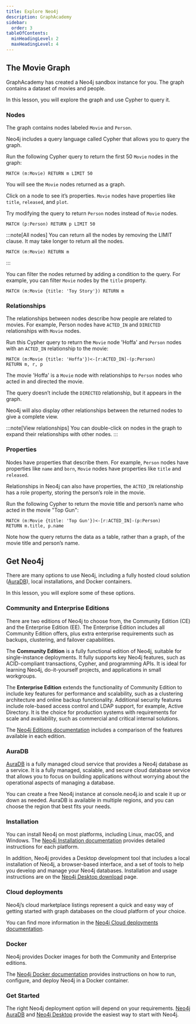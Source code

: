 ```yaml
---
title: Explore Neo4j
description: GraphAcademy
sidebar:
  order: 3
tableOfContents:
  minHeadingLevel: 2
  maxHeadingLevel: 4
---
```


## The Movie Graph

GraphAcademy has created a Neo4j sandbox instance for you. The graph contains a dataset of movies and people.

In this lesson, you will explore the graph and use Cypher to query it.

### Nodes

The graph contains nodes labeled `Movie` and `Person`.

Neo4j includes a query language called Cypher that allows you to query the graph.

Run the following Cypher query to return the first 50 `Movie` nodes in the graph:

```cypher
MATCH (m:Movie) RETURN m LIMIT 50
```

You will see the `Movie` nodes returned as a graph.

Click on a node to see it’s properties. `Movie` nodes have properties like `title`, `released`, and `plot`.

Try modifying the query to return `Person` nodes instead of `Movie` nodes.

```cypher
MATCH (p:Person) RETURN p LIMIT 50
```

:::note[All nodes]
You can return all the nodes by removing the LIMIT clause. It may take longer to return all the nodes.

```cypher
MATCH (m:Movie) RETURN m
```

:::

You can filter the nodes returned by adding a condition to the query. For example, you can filter `Movie` nodes by the `title` property.

```cypher
MATCH (m:Movie {title: 'Toy Story'}) RETURN m
```

### Relationships

The relationships between nodes describe how people are related to movies. For example, Person nodes have `ACTED_IN` and `DIRECTED` relationships with `Movie` nodes.

Run this Cypher query to return the `Movie` node 'Hoffa' and `Person` nodes with an `ACTED_IN` relationship to the movie:

```cypher
MATCH (m:Movie {title: 'Hoffa'})<-[r:ACTED_IN]-(p:Person)
RETURN m, r, p
```

The movie 'Hoffa' is a `Movie` node with relationships to `Person` nodes who acted in and directed the movie.

The query doesn’t include the `DIRECTED` relationship, but it appears in the graph.

Neo4j will also display other relationships between the returned nodes to give a complete view.

:::note[View relationships]
You can double-click on nodes in the graph to expand their relationships with other nodes.
:::

### Properties

Nodes have properties that describe them. For example, `Person` nodes have properties like `name` and `born`, `Movie` nodes have properties like `title` and `released`.

Relationships in Neo4j can also have properties, the `ACTED_IN` relationship has a role property, storing the person’s role in the movie.

Run the following Cypher to return the movie title and person’s name who acted in the movie "Top Gun":

```cypher
MATCH (m:Movie {title: 'Top Gun'})<-[r:ACTED_IN]-(p:Person)
RETURN m.title, p.name
```

Note how the query returns the data as a table, rather than a graph, of the movie title and person’s name.

## Get Neo4j

There are many options to use Neo4j, including a fully hosted cloud solution ([AuraDB](https://neo4j.com/cloud/platform/aura-graph-database/)), local installations, and Docker containers.

In this lesson, you will explore some of these options.

### Community and Enterprise Editions

There are two editions of Neo4j to choose from, the Community Edition (CE) and the Enterprise Edition (EE). The Enterprise Edition includes all Community Edition offers, plus extra enterprise requirements such as backups, clustering, and failover capabilities.

The **Community Edition** is a fully functional edition of Neo4j, suitable for single-instance deployments. It fully supports key Neo4j features, such as ACID-compliant transactions, Cypher, and programming APIs. It is ideal for learning Neo4j, do-it-yourself projects, and applications in small workgroups.

The **Enterprise Edition** extends the functionality of Community Edition to include key features for performance and scalability, such as a clustering architecture and online backup functionality. Additional security features include role-based access control and LDAP support, for example, Active Directory. It is the choice for production systems with requirements for scale and availability, such as commercial and critical internal solutions.

The [Neo4j Editions documentation](https://neo4j.com/docs/operations-manual/current/introduction/#_neo4j_editions) includes a comparison of the features available in each edition.

### AuraDB

[AuraDB](https://neo4j.com/cloud/platform/aura-graph-database/) is a fully managed cloud service that provides a Neo4j database as a service. It is a fully managed, scalable, and secure cloud database service that allows you to focus on building applications without worrying about the operational aspects of managing a database.

You can create a free Neo4j instance at console.neo4j.io and scale it up or down as needed. AuraDB is available in multiple regions, and you can choose the region that best fits your needs.

### Installation

You can install Neo4j on most platforms, including Linux, macOS, and Windows. The [Neo4j Installation documentation](https://neo4j.com/docs/operations-manual/current/installation/) provides detailed instructions for each platform.

In addition, Neo4j provides a Desktop development tool that includes a local installation of Neo4j, a browser-based interface, and a set of tools to help you develop and manage your Neo4j databases. Installation and usage instructions are on the [Neo4j Desktop download](https://neo4j.com/download/) page.

### Cloud deployments

Neo4j’s cloud marketplace listings represent a quick and easy way of getting started with graph databases on the cloud platform of your choice.

You can find more information in the [Neo4j Cloud deployments documentation](https://neo4j.com/docs/operations-manual/current/cloud-deployments/).

### Docker

Neo4j provides Docker images for both the Community and Enterprise editions.

The [Neo4j Docker documentation](https://neo4j.com/docs/operations-manual/current/docker/) provides instructions on how to run, configure, and deploy Neo4j in a Docker container.

### Get Started

The right Neo4j deployment option will depend on your requirements. [Neo4j AuraDB](https://console.neo4j.io/) and [Neo4j Desktop](https://neo4j.com/download/) provide the easiest way to start with Neo4j.
